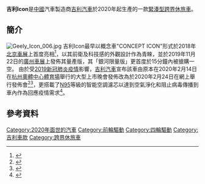 {{Infobox Automobile
| name = 吉利Icon
| image = Geely Icon 007.jpg
| engine = 1.5升''JLH-3G15TD''直列三缸引擎（[[渦輪增壓|渦輪增壓]]）
| weight = {{convert|1405|kg|1|abbr=on}}
| height = {{convert|1615|mm|1|abbr=on}}
| width = {{convert|1810|mm|1|abbr=on}}
| length = {{convert|4350|mm|1|abbr=on}}
| wheelbase = {{convert|2640|mm|1|abbr=on}}
| electric_range = 
| battery = 
| drivetrain = 
| transmission = 六速[[手自一體變速箱|手自一體變速箱]]<br>七速[[雙離合變速箱|雙離合變速箱]]
| layout = {{ubl|[[前置前驅|前置前驅]] | [[前置四驅|前置四驅]]}}
| related = 
| assembly = {{CHN}}[[浙江省|浙江省]][[寧波經濟技術開發區|寧波經濟技術開發區]]
| platform = BMA平台
| body_style = 五門[[運動型多用途車|SUV]]
| class = [[緊湊型轎車|緊湊型]][[跨界休旅車|跨界休旅車]]
| designer = Guy Burgoyne
| production = 2020年至今
| aka = 
| manufacturer = [[吉利汽車|吉利汽車]]
| caption = 拍攝於[[甘肅省|甘肅省]][[酒泉市|酒泉市]]民主鄉
}}
'''吉利Icon'''是[[中國|中國]]汽車製造商[[吉利汽車|吉利汽車]]於2020年起生產的一款[[緊湊型轎車|緊湊型]][[跨界休旅車|跨界休旅車]]。

==簡介==
[[File:Geely_Icon_006.jpg|thumb]]
吉利Icon最早以概念車"CONCEPT ICON"形式於2018年[[北京車展|北京車展]]上首度亮相<ref>{{Cite web|url=https://auto.sina.cn/zz/sh/2019-10-18/detail-iicezzrr3215517.d.html|title=一锤定音：吉利全新SUV车型icon定义中国设计新高度|language=zh-cn|date=2019-10-18|access-date=2020-10-05|archive-date=2020-10-08|archive-url=https://web.archive.org/web/20201008112247/https://auto.sina.cn/zz/sh/2019-10-18/detail-iicezzrr3215517.d.html|dead-url=no}}</ref>，以其前衛及科技感的外觀設計作為青睞，並於2019年11月22日的[[廣州車展|廣州車展]]上發佈其量產版，其「銀河限量版」更首度於15分鐘內被搶購一空。
由於受[[2019冠狀病毒病中國大陸疫情|2019新冠肺炎疫情]]影響，[[吉利汽車|吉利汽車]]宣布該車由原本在2020年2月14日在[[杭州奧體中心體育場|杭州奧體中心體育場]]舉行的大型上市晚會發佈改為於2020年2月24日在網上舉行發佈會<ref>{{cite news|publisher=中國經營報|page=C09|author=梁鍶明/趙毅|date=2020-03-02|title=直擊疫情下的車市現狀：政府"出手相助" 一線銷售大促}}</ref><ref>{{cite news|title=新車上市線上發佈 直播賣車越來越火 聚焦汽車行業營銷新形態|publisher=新聞晨報|date=2020-03-04}}</ref>，更搭載了[[N95|N95]]等級的智能空調濾芯以達到空氣淨化和阻止病毒傳播到車內作為回應疫情需求<ref>{{Cite news|publisher=[[中國新聞社|中國新聞社]]|title=售價11.58萬元起 N95等級車內空氣過濾的吉利ICON上市|date=2020-02-26}}</ref>。

{{clear}}
==參考資料==
{{reflist}}
{{吉利汽車}}
[[Category:2020年面世的汽車|Category:2020年面世的汽車]]
[[Category:前輪驅動|Category:前輪驅動]]
[[Category:四輪驅動|Category:四輪驅動]]
[[Category:吉利車款|Category:吉利車款]]
[[Category:跨界休旅車|Category:跨界休旅車]]